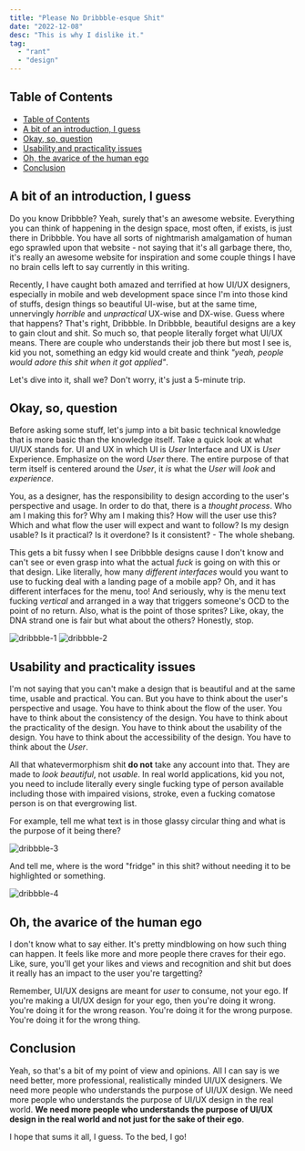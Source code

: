 ```yaml
---
title: "Please No Dribbble-esque Shit"
date: "2022-12-08"
desc: "This is why I dislike it."
tag:
  - "rant"
  - "design"
---
```


## Table of Contents

- [Table of Contents](#table-of-contents)
- [A bit of an introduction, I guess](#a-bit-of-an-introduction-i-guess)
- [Okay, so, question](#okay-so-question)
- [Usability and practicality issues](#usability-and-practicality-issues)
- [Oh, the avarice of the human ego](#oh-the-avarice-of-the-human-ego)
- [Conclusion](#conclusion)

## A bit of an introduction, I guess

Do you know Dribbble? Yeah, surely that's an awesome website. Everything you can think of happening in the design space, most often, if exists, is just there in Dribbble. You have all sorts of nightmarish amalgamation of human ego sprawled upon that website - not saying that it's all garbage there, tho, it's really an awesome website for inspiration and some couple things I have no brain cells left to say currently in this writing.

Recently, I have caught both amazed and terrified at how UI/UX designers, especially in mobile and web development space since I'm into those kind of stuffs, design things so beautiful UI-wise, but at the same time, unnervingly _horrible_ and _unpractical_ UX-wise and DX-wise. Guess where that happens? That's right, Dribbble. In Dribbble, beautiful designs are a key to gain clout and shit. So much so, that people literally forget what UI/UX means. There are couple who understands their job there but most I see is, kid you not, something an edgy kid would create and think _"yeah, people would adore this shit when it got applied"_.

Let's dive into it, shall we? Don't worry, it's just a 5-minute trip.

## Okay, so, question

Before asking some stuff, let's jump into a bit basic technical knowledge that is more basic than the knowledge itself. Take a quick look at what UI/UX stands for. UI and UX in which UI is _User_ Interface and UX is _User_ Experience. Emphasize on the word _User_ there. The entire purpose of that term itself is centered around the _User_, it _is_ what the _User_ will _look_ and _experience_.

You, as a designer, has the responsibility to design according to the user's perspective and usage. In order to do that, there is a _thought process_. Who am I making this for? Why am I making this? How will the user use this? Which and what flow the user will expect and want to follow? Is my design usable? Is it practical? Is it overdone? Is it consistent? - The whole shebang.

This gets a bit fussy when I see Dribbble designs cause I don't know and can't see or even grasp into what the actual _fuck_ is going on with this or that design. Like literally, how many _different interfaces_ would you want to use to fucking deal with a landing page of a mobile app? Oh, and it has different interfaces for the menu, too! And seriously, why is the menu text fucking _vertical_ and arranged in a way that triggers someone's OCD to the point of no return. Also, what is the point of those sprites? Like, okay, the DNA strand one is fair but what about the others? Honestly, stop.

<div className="w-full grid grid-cols-1 lg:grid-cols-2 gap-3 my-0 items-center justify-center">
  <img
    className="w-full h-auto"
    alt="dribbble-1"
    src="/others/dribbble-1.webp"
  />
  <img
    className="w-full h-auto"
    alt="dribbble-2"
    src="/others/dribbble-2.webp"
  />
</div>

## Usability and practicality issues

I'm not saying that you can't make a design that is beautiful and at the same time, usable and practical. You can. But you have to think about the user's perspective and usage. You have to think about the flow of the user. You have to think about the consistency of the design. You have to think about the practicality of the design. You have to think about the usability of the design. You have to think about the accessibility of the design. You have to think about the _User_.

All that whatevermorphism shit **do not** take any account into that. They are made to _look beautiful_, not _usable_. In real world applications, kid you not, you need to include literally every single fucking type of person available including those with impaired visions, stroke, even a fucking comatose person is on that evergrowing list.

For example, tell me what text is in those glassy circular thing and what is the purpose of it being there?

<img className="w-full h-auto" alt="dribbble-3" src="/others/dribbble-3.webp" />

And tell me, where is the word "fridge" in this shit? without needing it to be highlighted or something.

<img className="w-full h-auto" alt="dribbble-4" src="/others/dribbble-4.webp" />

## Oh, the avarice of the human ego

I don't know what to say either. It's pretty mindblowing on how such thing can happen. It feels like more and more people there craves for their ego. Like, sure, you'll get your likes and views and recognition and shit but does it really has an impact to the user you're targetting?

Remember, UI/UX designs are meant for _user_ to consume, not your ego. If you're making a UI/UX design for your ego, then you're doing it wrong. You're doing it for the wrong reason. You're doing it for the wrong purpose. You're doing it for the wrong thing.

## Conclusion

Yeah, so that's a bit of my point of view and opinions. All I can say is we need better, more professional, realistically minded UI/UX designers. We need more people who understands the purpose of UI/UX design. We need more people who understands the purpose of UI/UX design in the real world. **We need more people who understands the purpose of UI/UX design in the real world and not just for the sake of their ego**.

I hope that sums it all, I guess. To the bed, I go!
